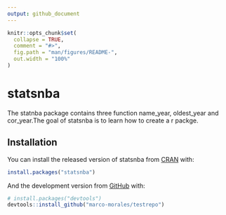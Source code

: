 ```yaml
---
output: github_document
---
```


<!-- README.md is generated from README.Rmd. Please edit that file -->

```r
knitr::opts_chunk$set(
  collapse = TRUE,
  comment = "#>",
  fig.path = "man/figures/README-",
  out.width = "100%"
)
```
# statsnba

<!-- badges: start -->
<!-- badges: end -->

The statnba package contains three function name_year, oldest_year and cor_year.The goal of statsnba is to learn how to create a r packge.

## Installation

You can install the released version of statsnba from [CRAN](https://CRAN.R-project.org) with:

``` r
install.packages("statsnba")
```

And the development version from [GitHub](https://github.com/) with:

``` r
# install.packages("devtools")
devtools::install_github("marco-morales/testrepo")
```

